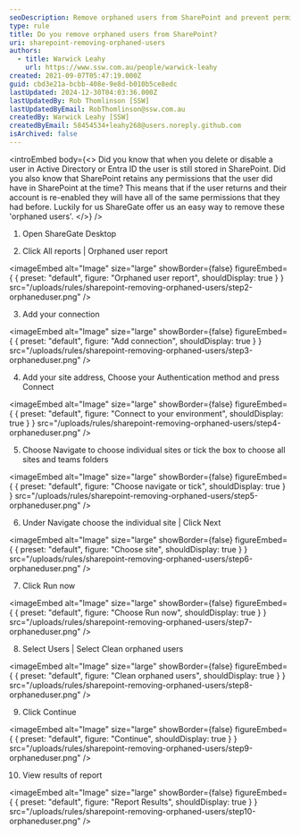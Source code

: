 ```yaml
---
seoDescription: Remove orphaned users from SharePoint and prevent permissions issues with ShareGate's easy-to-use solution.
type: rule
title: Do you remove orphaned users from SharePoint?
uri: sharepoint-removing-orphaned-users
authors:
  - title: Warwick Leahy
    url: https://www.ssw.com.au/people/warwick-leahy
created: 2021-09-07T05:47:19.000Z
guid: cbd3e21a-bcbb-408e-9e8d-b010b5ce8edc
lastUpdated: 2024-12-30T04:03:36.000Z
lastUpdatedBy: Rob Thomlinson [SSW]
lastUpdatedByEmail: RobThomlinson@ssw.com.au
createdBy: Warwick Leahy [SSW]
createdByEmail: 58454534+leahy268@users.noreply.github.com
isArchived: false
---
```


<introEmbed
  body={<>
Did you know that when you delete or disable a user in Active Directory or Entra ID the user is still stored in SharePoint. Did you also know that SharePoint retains any permissions that the user did have in SharePoint at the time? This means that if the user returns and their account is re-enabled they will have all of the same permissions that they had before. Luckily for us ShareGate offer us an easy way to remove these 'orphaned users'.
  </>}
/>
1. Open ShareGate Desktop

2. Click All reports | Orphaned user report
   
<imageEmbed
  alt="Image"
  size="large"
  showBorder={false}
  figureEmbed={ {
    preset: "default",
    figure: "Orphaned user report",
    shouldDisplay: true
  } }
  src="/uploads/rules/sharepoint-removing-orphaned-users/step2-orphaneduser.png"
/>

3. Add your connection
   
<imageEmbed
  alt="Image"
  size="large"
  showBorder={false}
  figureEmbed={ {
    preset: "default",
    figure: "Add connection",
    shouldDisplay: true
  } }
  src="/uploads/rules/sharepoint-removing-orphaned-users/step3-orphaneduser.png"
/>


4. Add your site address, Choose your Authentication method and press Connect
   
<imageEmbed
  alt="Image"
  size="large"
  showBorder={false}
  figureEmbed={ {
    preset: "default",
    figure: "Connect to your environment",
    shouldDisplay: true
  } }
  src="/uploads/rules/sharepoint-removing-orphaned-users/step4-orphaneduser.png"
/>


5. Choose Navigate to choose individual sites or tick the box to choose all sites and teams folders
   
<imageEmbed
  alt="Image"
  size="large"
  showBorder={false}
  figureEmbed={ {
    preset: "default",
    figure: "Choose navigate or tick",
    shouldDisplay: true
  } }
  src="/uploads/rules/sharepoint-removing-orphaned-users/step5-orphaneduser.png"
/>


6. Under Navigate choose the individual site | Click Next
   
<imageEmbed
  alt="Image"
  size="large"
  showBorder={false}
  figureEmbed={ {
    preset: "default",
    figure: "Choose site",
    shouldDisplay: true
  } }
  src="/uploads/rules/sharepoint-removing-orphaned-users/step6-orphaneduser.png"
/>


7. Click Run now
   
<imageEmbed
  alt="Image"
  size="large"
  showBorder={false}
  figureEmbed={ {
    preset: "default",
    figure: "Choose Run now",
    shouldDisplay: true
  } }
  src="/uploads/rules/sharepoint-removing-orphaned-users/step7-orphaneduser.png"
/>


8. Select Users | Select Clean orphaned users
   
<imageEmbed
  alt="Image"
  size="large"
  showBorder={false}
  figureEmbed={ {
    preset: "default",
    figure: "Clean orphaned users",
    shouldDisplay: true
  } }
  src="/uploads/rules/sharepoint-removing-orphaned-users/step8-orphaneduser.png"
/>


9. Click Continue
   
<imageEmbed
  alt="Image"
  size="large"
  showBorder={false}
  figureEmbed={ {
    preset: "default",
    figure: "Continue",
    shouldDisplay: true
  } }
  src="/uploads/rules/sharepoint-removing-orphaned-users/step9-orphaneduser.png"
/>


10. View results of report
    
<imageEmbed
  alt="Image"
  size="large"
  showBorder={false}
  figureEmbed={ {
    preset: "default",
    figure: "Report Results",
    shouldDisplay: true
  } }
  src="/uploads/rules/sharepoint-removing-orphaned-users/step10-orphaneduser.png"
/>
